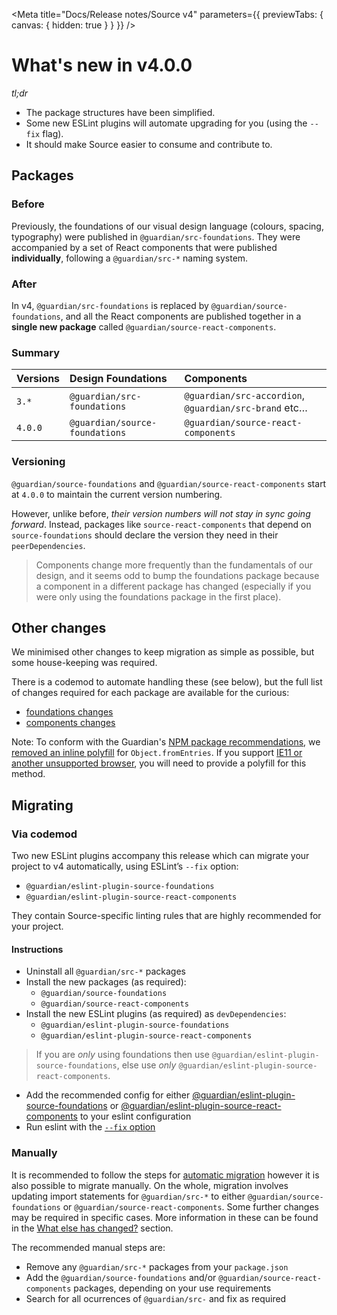 
<Meta
	title="Docs/Release notes/Source v4"
	parameters={{ previewTabs: { canvas: { hidden: true } } }}
/>

# What's new in v4.0.0

_tl;dr_

-   The package structures have been simplified.
-   Some new ESLint plugins will automate upgrading for you (using the `--fix` flag).
-   It should make Source easier to consume and contribute to.

## Packages

### Before

Previously, the foundations of our visual design language (colours, spacing, typography) were published in `@guardian/src-foundations`. They were accompanied by a set of React components that were published **individually**, following a `@guardian/src-*` naming system.

### After

In v4, `@guardian/src-foundations` is replaced by `@guardian/source-foundations`, and all the React components are published together in a **single new package** called `@guardian/source-react-components`.

### Summary

| Versions | Design Foundations             | Components                                            |
| :------- | :----------------------------- | :---------------------------------------------------- |
| `3.*`    | `@guardian/src-foundations`    | `@guardian/src-accordion`, `@guardian/src-brand` etc… |
| `4.0.0`  | `@guardian/source-foundations` | `@guardian/source-react-components`                   |

### Versioning

`@guardian/source-foundations` and `@guardian/source-react-components` start at `4.0.0` to maintain the current version numbering.

However, unlike before, _their version numbers will not stay in sync going forward_. Instead, packages like `source-react-components` that depend on `source-foundations` should declare the version they need in their `peerDependencies`.

> Components change more frequently than the fundamentals of our design, and it seems odd to bump the foundations package because a component in a different package has changed (especially if you were only using the foundations package in the first place).

## Other changes

We minimised other changes to keep migration as simple as possible, but some house-keeping was required.

There is a codemod to automate handling these (see below), but the full list of changes required for each package are available for the curious:

-   [foundations changes](https://github.com/guardian/source/blob/main/packages/%40guardian/source-foundations/migration-breaking-changes.md)
-   [components changes](https://github.com/guardian/source/blob/main/packages/%40guardian/source-react-components/migration-breaking-changes.md)

Note: To conform with the Guardian's [NPM package recommendations](https://github.com/guardian/recommendations/blob/main/npm-packages.md#using-guardian-npm-packages), we [removed an inline polyfill](https://github.com/guardian/source/pull/982/files#diff-1d4bbfb57a73b4844eea8bf903faf617deb06f41c4d06c05e835eb82d2ebaa68L30-L49) for `Object.fromEntries`. If you support [IE11 or another unsupported browser](https://caniuse.com/mdn-javascript_builtins_object_fromentries), you will need to provide a polyfill for this method.

## Migrating

### Via codemod

Two new ESLint plugins accompany this release which can migrate your project to v4 automatically, using ESLint’s `--fix` option:

-   `@guardian/eslint-plugin-source-foundations`
-   `@guardian/eslint-plugin-source-react-components`

They contain Source-specific linting rules that are highly recommended for your project.

#### Instructions

-   Uninstall all `@guardian/src-*` packages
-   Install the new packages (as required):
    -   `@guardian/source-foundations`
    -   `@guardian/source-react-components`
-   Install the new ESLint plugins (as required) as `devDependencies`:
    -   `@guardian/eslint-plugin-source-foundations`
    -   `@guardian/eslint-plugin-source-react-components`

> If you are _only_ using foundations then use `@guardian/eslint-plugin-source-foundations`, else use _only_ `@guardian/eslint-plugin-source-react-components`.

-   Add the recommended config for either [@guardian/eslint-plugin-source-foundations](https://github.com/guardian/source/tree/main/packages/%40guardian/eslint-plugin-source-foundations#usage) or [@guardian/eslint-plugin-source-react-components](https://github.com/guardian/source/tree/main/packages/%40guardian/eslint-plugin-source-react-components#usage) to your eslint configuration
-   Run eslint with the [`--fix` option](https://eslint.org/docs/user-guide/command-line-interface#fixing-problems)

### Manually

It is recommended to follow the steps for [automatic migration](#automagically) however it is also possible to migrate manually. On the whole, migration involves updating import statements for `@guardian/src-*` to either `@guardian/source-foundations` or `@guardian/source-react-components`. Some further changes may be required in specific cases. More information in these can be found in the [What else has changed?](#what-else-has-changed) section.

The recommended manual steps are:

-   Remove any `@guardian/src-*` packages from your `package.json`
-   Add the `@guardian/source-foundations` and/or `@guardian/source-react-components` packages, depending on your use requirements
-   Search for all ocurrences of `@guardian/src-` and fix as required
